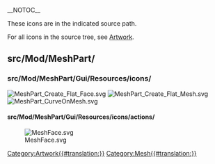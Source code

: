 __NOTOC__
<languages/>

These icons are in the indicated source path. 

For all icons in the source tree, see [[Artwork|Artwork]].

== src/Mod/MeshPart/ ==

=== src/Mod/MeshPart/Gui/Resources/icons/ ===

[[File:MeshPart_Create_Flat_Face.svg]]
[[File:MeshPart_Create_Flat_Mesh.svg]]
[[File:MeshPart_CurveOnMesh.svg]]

==== src/Mod/MeshPart/Gui/Resources/icons/actions/ ====

[[File:MeshFace.svg]]


[[Category:Artwork{{#translation:}}]]
<noinclude>[[Category:Mesh{{#translation:}}]]</noinclude> <!-- we don't want this transcluded -->